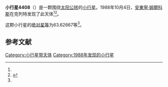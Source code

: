 {{Infobox planet
| bgcolour = #FFFFC0
| name = 4408 Zlata Koruna
| symbol = 
| image = 
| caption = 
| discovery = yes
| discovery_ref = 
| discoverer = [[安東寧·姆爾科斯|安東寧·姆爾科斯]]
| discovery_site = [[克列特|克列特]] 
| discovered = 1988年10月4日
| designations = yes
| mp_name = 
| named_after = 
| alt_names = 1988 TH2/ 1949 UE / 1949 UM1 / 1969 EM / 1970 PG / 1970 RW
| mp_category = [[主带小行星|主带小行星]]
| orbit_ref = <ref name="a">[http://ssd.jpl.nasa.gov/sbdb.cgi?sstr=4408 4408 Zlata Koruna] {{Wayback|url=http://ssd.jpl.nasa.gov/sbdb.cgi?sstr=4408 |date=20201124005117 }}，小行星數據庫瀏覽器（JPL Small-Body Database Browser）－[[美国国家航空航天局|美国国家航空航天局]]喷气推进实验室</ref>
| epoch = 2456400.5 (2013年4月18日更新)
| aphelion = {{convert|2.5668488|AU|km|3|abbr=on|lk=out}}
| perihelion = {{convert|2.0769398|AU|km|3|abbr=on}}
| semimajor = {{convert|2.3218943|AU|km|3|abbr=on}}
| eccentricity = 0.1054977
| period = 1292.296274 [[日|日]]<br />3.54[[儒略年|儒略年]]
| avg_speed = 
| inclination = 4.36375
| asc_node = 220.04540
| mean_anomaly = 
| arg_peri = 63.62667
| satellites = 
| physical_characteristics = yes
| dimensions = 
| mass = 
| density = 
| surface_grav = 
| escape_velocity = 
| sidereal_day = 
| axial_tilt = 
| pole_ecliptic_lat = 
| pole_ecliptic_lon = 
| albedo = 
| temperatures= 
| temp_name1 = 
| mean_temp_1 = 
| max_temp_1 = 
| temp_name2 = 
| max_temp_2 = 
| spectral_type = 
| abs_magnitude = 63.62667
}}

'''小行星4408'''（{{lang-en|4408 Zlata Koruna}}）是一颗围绕[[太阳|太阳]][[公转|公转]]的[[小行星|小行星]]。1988年10月4日，[[安東寧·姆爾科斯|安東寧·姆爾科斯]]在克列特发现了此天体<ref name="a" /><ref>{{cite news|title=小行星列表|url=http://cfa-www.harvard.edu/iau/lists/NumberedMPs.txt|accessdate=2013-07-08|newspaper=哈佛大学|archive-date=2008-05-17|archive-url=https://web.archive.org/web/20080517010638/http://cfa-www.harvard.edu/iau/lists/NumberedMPs.txt|dead-url=no}}</ref>。

这颗小行星的[[绝对星等|绝对星等]]为63.62667等<ref name="a" />。

==参考文献==
{{reflist}}
{{Minor Planet Number|[[小行星4407|小行星4407]]|[[小行星4409|小行星4409]]}}

{{小天体}}

[[Category:小行星带天体|Category:小行星带天体]]
[[Category:1988年发现的小行星|Category:1988年发现的小行星]]

{{asteroid-stub}}